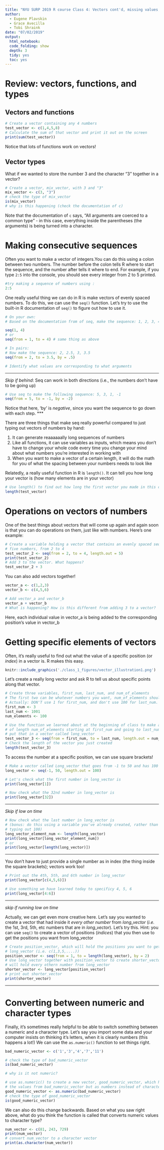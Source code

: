 ```yaml
---
title: "NYU SURP 2019 R course Class 4: Vectors cont'd, missing values, and logical operations"
author:
  - Eugene Plavskin
  - Grace Avecilla
  - Tobi Shraink
date: "07/02/2019"
output:
  html_notebook:
  code_folding: show
  depth: 3
  tidy: yes
  toc: yes
---
```


# Review: vectors, functions, and types
## Vectors and functions
```r
# Create a vector containing any 4 numbers
test_vector <- c(1,4,5,8)
# Calculate the sum of that vector and print it out on the screen
print(sum(test_vector))
```

Notice that lots of functions work on vectors!

## Vector types

What if we wanted to store the number 3 and the character "3" together in a vector?
```r
# Create a vector, mix_vector, with 3 and "3"
mix_vector <- c(3, "3")
# check the type of mix_vector
is(mix_vector)
# why is this happening (check the documentation of c)

```
Note that the documentation of `c` says, "All arguments are coerced to a common type" - in this case, everything inside the parentheses (the arguments) is being turned into a character. 

# Making consecutive sequences

Often you want to make a vector of integers.You can do this using a colon between two numbers. The number before the colon tells R where to start the sequence, and the number after tells it where to end. For example, if you type `2:5` into the console, you should see every integer from 2 to 5 printed. 

```r
#try making a sequence of numbers using :
2:5
```



One really useful thing we can do in R is make vectors of evenly spaced numbers. To do this, we can use the `seq()` function. Let's try to use the built-in R documentation of `seq()` to figure out how to use it.
```r
# On your own:
# Based on the documentation from of seq, make the sequence: 1, 2, 3, 4

seq(1, 4)
# or
seq(from = 1, to = 4) # same thing as above

# In pairs:
# Now make the sequence: 2, 2.5, 3, 3.5
seq(from = 2, to = 3.5, by = .5)

# Identify what values are corresponding to what arguments

```

***
*Skip if behind*: 
Seq can work in both directions (i.e., the numbers don't have to be going up)
```r
# Use seq to make the following sequence: 5, 3, 1, -1
seq(from = 5, to = -1, by = -2)
```
Notice that here, 'by' is *negative*, since you want the sequence to go down with each step.
***

There are three things that make seq really powerful compared to just typing out vectors of numbers by hand:

1. It can generate reaaaaaally long sequences of numbers
2. Like all functions, it can use variables as inputs, which means you don't have to change your whole code every time you change your mind about what numbers you're interested in working with
3. When you want to make a vector of a certain length, it will do the math for you of what the spacing between your numbers needs to look like

Relatedly, a really useful function in R is `length()`. It can tell you how long your vector is (how many elements are in your vector)
```r
# Use length() to find out how long the first vector you made in this class is
length(test_vector)
```

# Operations on vectors of numbers

One of the best things about vectors that will come up again and again soon is that you can do operations on them, just like with numbers. Here's one example:
```r
# Create a variable holding a vector that contains an evenly spaced sequence of
# five numbers, from 2 to 4
test_vector_2 <- seq(from = 2, to = 4, length.out = 5)
print(test_vector_2)
# Add 3 to the vector. What happens?
test_vector_2 + 3
```

You can also add vectors together!
```r
vector_a <- c(1,2,3)
vector_b <- c(4,5,6)

# Add vector_a and vector_b
vector_a + vector_b
# What is happening? How is this different from adding 3 to a vector?
```
Here, each individual value in vector_a is being added to the corresponding position's value in vector_b

# Getting specific elements of vectors

Often, it's really useful to find out what the value of a specific position (or *index*) in a vector is. R makes this easy.
```r
knitr::include_graphics('./class_1_figures/vector_illustration1.png')
```

Let's create a really long vector and ask R to tell us about specific points along that vector.
```r
# Create three variables, first_num, last_num, and num_of_elements
# The first two can be whatever numbers you want, num_of_elements should be 100
# Actually: DON'T use 1 for first_num, and don't use 100 for last_num. Be creative.
first_num <- 3
last_num <- 1001
num_elements <- 100

# Use the function we learned about at the beginning of class to make a sequence
# of length num_of_elements starting at first_num and going to last_num, and
# put that in a vector called long_vector
test_vector_3 <- seq(from = first_num, to = last_num, length.out = num_elements)
# Check the length of the vector you just created
length(test_vector_3)
```

To access the number at a specific position, we can use square brackets!
```r
# Make a vector called Long_vector that goes from -1 to 50 and has 100 numbers inside
long_vector <- seq(-1, 50, length.out = 100)

# Let's check what the first number in long_vector is
print(long_vector[1])

# Now check what the 32nd number in long_vector is
print(long_vector[32])
```


***
*Skip if low on time*
```r
# Now check what the last number in long_vector is
# (bonus: do this using a variable you've already created, rather than just
# typing out 100)
long_vector_element_num <- length(long_vector)
print(long_vector[long_vector_element_num])
# or
print(long_vector[length(long_vector)])
```
***

You don't have to just provide a single number as in index (the thing inside the square brackets); vectors work too!
```r
# Print out the 4th, 5th, and 6th number in long_vector
print(long_vector[c(4,5,6)])

# Use something we have learned today to specificy 4, 5, 6
print(long_vector[4:6])
```

***
*skip if running low on time*

Actually, we can get even more creative here. Let's say you wanted to create a vector that had inside it *every other number* from *long_vector* (*i.e.* the 1st, 3rd, 5th, etc numbers that are in *long_vector*). Let's try this.
Hint: you can use `seq()` to create a vector of positions (*indices*) that you then use to get the positions you want from long_vector
```r
# Create position_vector, which will hold the positions you want to get out of
# long_vector (i.e. c(1,3,5,....))
position_vector <- seq(from = 1, to = length(long_vector), by = 2)
# Use long_vector together with position_vector to create shorter_vector, which
# will hold every othern number from long_vector
shorter_vector <- long_vector[position_vector]
# print out shorter_vector
print(shorter_vector)
```

***

# Converting between numeric and character types
Finally, it's sometimes really helpful to be able to switch something between a numeric and a character type. Let's say you import some data and your computer insists on thinking it's letters, when it is clearly numbers (this happens a lot!) We can use the `as.numeric()` function to set things right.
```r
bad_numeric_vector <- c('1','3','4','7','11')

# check the type of bad_numeric_vector
is(bad_numeric_vector)

# why is it not numeric?

# use as.numeric() to create a new vector, good_numeric_vector, which has all
# the values from bad_numeric_vector but as numbers instead of characters
good_numeric_vector <- as.numeric(bad_numeric_vector)
# check the type of good_numeric_vector
is(good_numeric_vector)
```

We can also do this change backwards. Based on what you saw right above, what do you think the function is called that converts numeric values to character type?
```r
num_vector <- c(81, 243, 729)
print(num_vector)
# convert num_vector to a character vector
print(as.character(num_vector))
```
